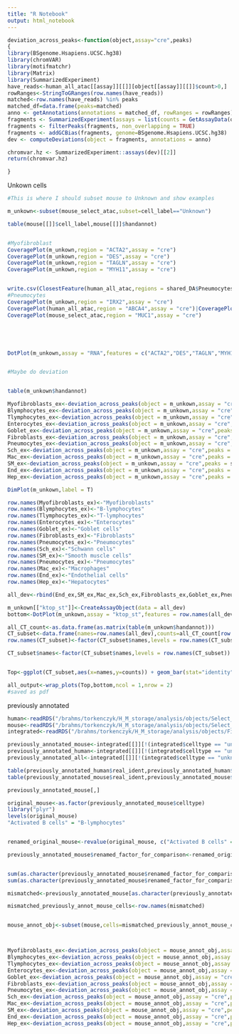 ```yaml
---
title: "R Notebook"
output: html_notebook
---
```


```r


deviation_across_peaks<-function(object,assay="cre",peaks)
{
library(BSgenome.Hsapiens.UCSC.hg38)
library(chromVAR)
library(motifmatchr)
library(Matrix)
library(SummarizedExperiment)
have_reads<-human_all_atac[[assay]][[]][object[[assay]][[]]$count>0,]  
rowRanges<-StringToGRanges(row.names(have_reads))
matched<-row.names(have_reads) %in% peaks
matched_df=data.frame(peaks=matched)
anno <- getAnnotations(annotations = matched_df, rowRanges = rowRanges)
fragments <- SummarizedExperiment(assays = list(counts = GetAssayData(object, assay = assay, slot = "counts")[row.names(have_reads),]), rowRanges = rowRanges)
fragments <- filterPeaks(fragments, non_overlapping = TRUE)
fragments <- addGCBias(fragments, genome=BSgenome.Hsapiens.UCSC.hg38)
dev <- computeDeviations(object = fragments, annotations = anno)

chromvar.hz <- SummarizedExperiment::assays(dev)[[2]]
return(chromvar.hz)

}
```

Unkown cells


```r

#This is where I should subset mouse to Unknown and show examples

m_unkown<-subset(mouse_select_atac,subset=cell_label=="Unknown")

table(mouse[[]]$cell_label,mouse[[]]$handannot)


#Myofibroblast
CoveragePlot(m_unkown,region = "ACTA2",assay = "cre")
CoveragePlot(m_unkown,region = "DES",assay = "cre")
CoveragePlot(m_unkown,region = "TAGLN",assay = "cre")
CoveragePlot(m_unkown,region = "MYH11",assay = "cre")


write.csv(ClosestFeature(human_all_atac,regions = shared_DA$Pneumocytes$feature_hg38_universal),file = "/home/torkenczyk/PNE_marker_genes.csv",quote = F)
#Pneumocytes
CoveragePlot(m_unkown,region = "IRX2",assay = "cre")
CoveragePlot(human_all_atac,region = "ABCA4",assay = "cre")|CoveragePlot(mouse_select_atac,region = "ABCA4",assay = "cre")
CoveragePlot(mouse_select_atac,region = "MUC1",assay = "cre")





DotPlot(m_unkown,assay = "RNA",features = c("ACTA2","DES","TAGLN","MYH11","NKX2-1","IRX2"))


#Maybe do deviation 


table(m_unkown$handannot)

Myofibroblasts_ex<-deviation_across_peaks(object = m_unkown,assay = "cre",peaks = shared_DA$Myofibroblasts$feature_hg38_universal)
Blymphocytes_ex<-deviation_across_peaks(object = m_unkown,assay = "cre",peaks = shared_DA$`B-lymphocytes`$feature_hg38_universal)
Tlymphocytes_ex<-deviation_across_peaks(object = m_unkown,assay = "cre",peaks = shared_DA$`T-lymphocytes`$feature_hg38_universal)
Enterocytes_ex<-deviation_across_peaks(object = m_unkown,assay = "cre",peaks = shared_DA$Enterocytes$feature_hg38_universal)
Goblet_ex<-deviation_across_peaks(object = m_unkown,assay = "cre",peaks = shared_DA$`Goblet cells`$feature_hg38_universal)
Fibroblasts_ex<-deviation_across_peaks(object = m_unkown,assay = "cre",peaks = shared_DA$Fibroblasts$feature_hg38_universal)
Pneumocytes_ex<-deviation_across_peaks(object = m_unkown,assay = "cre",peaks = shared_DA$Pneumocytes$feature_hg38_universal)
Sch_ex<-deviation_across_peaks(object = m_unkown,assay = "cre",peaks = shared_DA$`Schwann cells`$feature_hg38_universal)
Mac_ex<-deviation_across_peaks(object = m_unkown,assay = "cre",peaks = shared_DA$Macrophages$feature_hg38_universal)
SM_ex<-deviation_across_peaks(object = m_unkown,assay = "cre",peaks = shared_DA$`Smooth muscle cells`$feature_hg38_universal)
End_ex<-deviation_across_peaks(object = m_unkown,assay = "cre",peaks = shared_DA$`Endothelial cells`$feature_hg38_universal)
Hep_ex<-deviation_across_peaks(object = m_unkown,assay = "cre",peaks = shared_DA$Hepatocytes$feature_hg38_universal)

DimPlot(m_unkown,label = T)

row.names(Myofibroblasts_ex)<-"Myofibroblasts"
row.names(Blymphocytes_ex)<-"B-lymphocytes"
row.names(Tlymphocytes_ex)<-"T-lymphocytes"
row.names(Enterocytes_ex)<-"Enterocytes"
row.names(Goblet_ex)<-"Goblet cells"
row.names(Fibroblasts_ex)<-"Fibroblasts"
row.names(Pneumocytes_ex)<-"Pneumocytes"
row.names(Sch_ex)<-"Schwann cells"
row.names(SM_ex)<-"Smooth muscle cells"
row.names(Pneumocytes_ex)<-"Pneumocytes"
row.names(Mac_ex)<-"Macrophages"
row.names(End_ex)<-"Endothelial cells"
row.names(Hep_ex)<-"Hepatocytes"

all_dev<-rbind(End_ex,SM_ex,Mac_ex,Sch_ex,Fibroblasts_ex,Goblet_ex,Pneumocytes_ex,Blymphocytes_ex,Myofibroblasts_ex)

m_unkown[["ktop_st"]]<-CreateAssayObject(data = all_dev)
bottom<-DotPlot(m_unkown,assay = "ktop_st",features = row.names(all_dev),group.by = "handannot",idents = row.names(all_dev))+xlab(label = "")+ylab(label = "")

all_CT_count<-as.data.frame(as.matrix(table(m_unkown$handannot)))
CT_subset<-data.frame(names=row.names(all_dev),counts=all_CT_count[row.names(all_dev),])
row.names(CT_subset)<-factor(CT_subset$names,levels = row.names(CT_subset))

CT_subset$names<-factor(CT_subset$names,levels = row.names(CT_subset))


Top<-ggplot(CT_subset,aes(x=names,y=counts)) + geom_bar(stat="identity")+theme_classic()+xlab(label = "")

all_output<-wrap_plots(Top,bottom,ncol = 1,nrow = 2)
#saved as pdf

```

previously annotated


```r




human<-readRDS("/brahms/torkenczyk/H_M_storage/analysis/objects/Select_human_tissues.rds")
mouse<-readRDS("/brahms/torkenczyk/H_M_storage/analysis/objects/Select_mouse_tissues.rds")
integrated<-readRDS("/brahms/torkenczyk/H_M_storage/analysis/objects/Final_integration_all_bins_CCA_remove_removed.rds")

previously_annotated_mouse<-integrated[[]][!(integrated$celltype == "unknown" | integrated$celltype == "Unknown") & integrated$species == "mouse",]
previously_annotated_human<-integrated[[]][!(integrated$celltype == "unknown" | integrated$celltype == "Unknown") & integrated$species == "human",]
previously_annotated_all<-integrated[[]][!(integrated$celltype == "unknown" | integrated$celltype == "Unknown"),]

table(previously_annotated_human$real_ident,previously_annotated_human$celltype)
table(previously_annotated_mouse$real_ident,previously_annotated_mouse$celltype)

previously_annotated_mouse[,]

original_mouse<-as.factor(previously_annotated_mouse$celltype)
library("plyr")
levels(original_mouse)
"Activated B cells" = "B-lymphocytes"


renamed_original_mouse<-revalue(original_mouse, c("Activated B cells" = "B-lymphocytes","B cells" = "B-lymphocytes","Immature B cells"= "B-lymphocytes","Type I pneumocytes" = "Pneumocytes" ,"Type II pneumocytes" = "Pneumocytes","Dendritic cells" = "Macrophages","Hematopoietic progenitors"="Macrophages","Microglia" = "Macrophages", "Monocytes" = "Macrophages","NK cells"= "T-lymphocytes","Regulatory T cells" = "T-lymphocytes","T cells" = "T-lymphocytes","Endothelial I (glomerular)" = "Endothelial cells","Endothelial I cells"= "Endothelial cells","Endothelial II cells" = "Endothelial cells"))

previously_annotated_mouse$renamed_factor_for_comparison<-renamed_original_mouse


sum(as.character(previously_annotated_mouse$renamed_factor_for_comparison)==as.character(previously_annotated_mouse$real_ident))
sum(as.character(previously_annotated_mouse$renamed_factor_for_comparison)!=as.character(previously_annotated_mouse$real_ident))

mismatched<-previously_annotated_mouse[as.character(previously_annotated_mouse$renamed_factor_for_comparison)!=as.character(previously_annotated_mouse$real_ident),]

mismatched_previously_annot_mouse_cells<-row.names(mismatched)


mouse_annot_obj<-subset(mouse,cells=mismatched_previously_annot_mouse_cells)



Myofibroblasts_ex<-deviation_across_peaks(object = mouse_annot_obj,assay = "cre",peaks = shared_DA$Myofibroblasts$feature_hg38_universal)
Blymphocytes_ex<-deviation_across_peaks(object = mouse_annot_obj,assay = "cre",peaks = shared_DA$`B-lymphocytes`$feature_hg38_universal)
Tlymphocytes_ex<-deviation_across_peaks(object = mouse_annot_obj,assay = "cre",peaks = shared_DA$`T-lymphocytes`$feature_hg38_universal)
Enterocytes_ex<-deviation_across_peaks(object = mouse_annot_obj,assay = "cre",peaks = shared_DA$Enterocytes$feature_hg38_universal)
Goblet_ex<-deviation_across_peaks(object = mouse_annot_obj,assay = "cre",peaks = shared_DA$`Goblet cells`$feature_hg38_universal)
Fibroblasts_ex<-deviation_across_peaks(object = mouse_annot_obj,assay = "cre",peaks = shared_DA$Fibroblasts$feature_hg38_universal)
Pneumocytes_ex<-deviation_across_peaks(object = mouse_annot_obj,assay = "cre",peaks = shared_DA$Pneumocytes$feature_hg38_universal)
Sch_ex<-deviation_across_peaks(object = mouse_annot_obj,assay = "cre",peaks = shared_DA$`Schwann cells`$feature_hg38_universal)
Mac_ex<-deviation_across_peaks(object = mouse_annot_obj,assay = "cre",peaks = shared_DA$Macrophages$feature_hg38_universal)
SM_ex<-deviation_across_peaks(object = mouse_annot_obj,assay = "cre",peaks = shared_DA$`Smooth muscle cells`$feature_hg38_universal)
End_ex<-deviation_across_peaks(object = mouse_annot_obj,assay = "cre",peaks = shared_DA$`Endothelial cells`$feature_hg38_universal)
Hep_ex<-deviation_across_peaks(object = mouse_annot_obj,assay = "cre",peaks = shared_DA$Hepatocytes$feature_hg38_universal)




```



